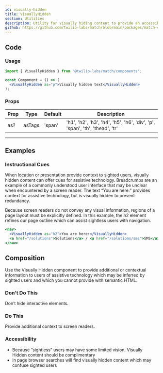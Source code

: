 ```yaml
---
id: visually-hidden
title: VisuallyHidden
section: Utilities
description: Utility for visually hiding content to provide an accessible experience for users of assistive technology.
github: https://github.com/twilio-labs/match/blob/main/packages/match-components/src/visually-hidden.tsx
---
```


## Code

### Usage

```jsx
import { VisuallyHidden } from "@twilio-labs/match/components";

const Component = () => (
  <VisuallyHidden as="p">Visually hidden text</VisuallyHidden>
);
```

### Props

| Prop | Type   | Default | Description                                                                 |
| ---- | ------ | ------- | --------------------------------------------------------------------------- |
| as?  | asTags | 'span'  | 'h1', 'h2', 'h3', 'h4', 'h5', 'h6', 'div', 'p', 'span', 'th', 'thead', 'tr' |

---

## Examples

### Instructional Cues

When location or presentation provide context to sighted users, visually hidden content can offer cues for assistive technology. Breadcrumbs are an example of a commonly understood user interface that may be unclear when encountered by a screen reader. The text “You are here:” provides context for assistive technology, but is visually hidden to prevent redundancy.

Because screen readers do not convey any visual information, regions of a page layout must be explicitly defined. In this example, the h2 element refines our page outline which can assist sightless users with navigation.

```jsx live
<nav>
  <VisuallyHidden as="h2">You are here:</VisuallyHidden>
  <a href="/solutions">Solutions</a> / <a href="/solutions/sms">SMS</a>
</nav>
```

## Composition

Use the Visually Hidden component to provide additional or contextual information to users of assistive technology which may be inferred by sighted users and which you cannot provide with semantic HTML.

### Don't Do This

Don’t hide interactive elements.

### Do This

Provide additional context to screen readers.

### Accessibility

- Because “sightless” users may have some limited vision, Visually Hidden content should be complimentary
- In page browser searches will find visually hidden content which may confuse sighted users
